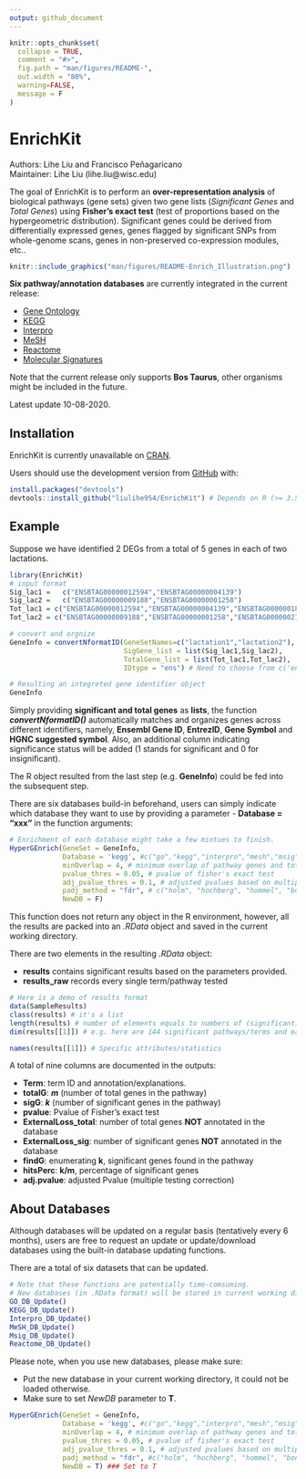 ```yaml
---
output: github_document
---
```


<!-- README.md is generated from README.Rmd. Please edit that file -->

```r
knitr::opts_chunk$set(
  collapse = TRUE,
  comment = "#>",
  fig.path = "man/figures/README-",
  out.width = "80%",
  warning=FALSE,
  message = F
)
```

# EnrichKit

Authors: Lihe Liu and Francisco Peñagaricano  
Maintainer: Lihe Liu (lihe.liu@wisc.edu)


The goal of EnrichKit is to perform an **over-representation analysis** of biological pathways (gene sets) given two gene lists (*Significant Genes* and *Total Genes*) using **Fisher's exact test** (test of proportions based on the hypergeometric distribution). Significant genes could be derived from differentially expressed genes, genes flagged by significant SNPs from whole-genome scans, genes in non-preserved co-expression modules, etc..

```r
knitr::include_graphics("man/figures/README-Enrich_Illustration.png")

```

**Six pathway/annotation databases** are currently integrated in the current release:

- [Gene Ontology](http://ensemblgenomes.org/info/access/biomart)
- [KEGG](https://www.genome.jp/kegg/)
- [Interpro](http://ensemblgenomes.org/info/access/biomart)
- [MeSH](https://scholar.google.com/scholar?hl=en&as_sdt=0%2C10&q=The+MeSH+translation+maintenance+system%3A+structure%2C+interface+design%2C+and+implementation.&btnG=)
- [Reactome](https://reactome.org/download-data)
- [Molecular Signatures](https://data.broadinstitute.org/gsea-msigdb/msigdb/release/)

Note that the current release only supports **Bos Taurus**, other organisms might be included in the future. 

Latest update 10-08-2020. 

## Installation

EnrichKit is currently unavailable on [CRAN](https://CRAN.R-project.org).

Users should use the development version from [GitHub](https://github.com/) with:

```r
install.packages("devtools")
devtools::install_github("liulihe954/EnrichKit") # Depends on R (>= 3.5.0)
```

## Example

Suppose we have identified 2 DEGs from a total of 5 genes in each of two lactations. 

```r
library(EnrichKit)
# input format
Sig_lac1 =   c("ENSBTAG00000012594","ENSBTAG00000004139")
Sig_lac2 =   c("ENSBTAG00000009188","ENSBTAG00000001258")
Tot_lac1 = c("ENSBTAG00000012594","ENSBTAG00000004139","ENSBTAG00000018278","ENSBTAG00000021997","ENSBTAG00000008482")
Tot_lac2 = c("ENSBTAG00000009188","ENSBTAG00000001258","ENSBTAG00000021819","ENSBTAG00000019404","ENSBTAG00000015212")

# convert and orgnize
GeneInfo = convertNformatID(GeneSetNames=c("lactation1","lactation2"),
                            SigGene_list = list(Sig_lac1,Sig_lac2),
                            TotalGene_list = list(Tot_lac1,Tot_lac2),
                            IDtype = "ens") # Need to choose from c('ens','entrez','symbol')

# Resulting an integreted gene identifier object
GeneInfo
```

Simply providing **significant and total genes** as **lists**, the function ***convertNformatID()** *automatically matches and organizes genes across different identifiers, namely, **Ensembl Gene ID**, **EntrezID**, **Gene Symbol** and **HGNC suggested symbol**. Also, an additional column indicating significance status will be added (1 stands for significant and 0 for insignificant).

The R object resulted from the last step (e.g. **GeneInfo**) could be fed into the subsequent step.   

There are six databases build-in beforehand, users can simply indicate which database they want to use by providing a parameter - **Database = "xxx"** in the function arguments: 

```r
# Enrichment of each database might take a few mintues to finish.
HyperGEnrich(GeneSet = GeneInfo,
             Database = 'kegg', #c("go","kegg","interpro","mesh","msig","reactome")
             minOverlap = 4, # minimum overlap of pathway genes and total genes
             pvalue_thres = 0.05, # pvalue of fisher's exact test
             adj_pvalue_thres = 0.1, # adjusted pvalues based on multiple testing correction
             padj_method = "fdr", # c("holm", "hochberg", "hommel", "bonferroni", "BH", "BY", "fdr", "none")
             NewDB = F)
```

This function does not return any object in the R environment, however, all the results are packed into an *.RData* object and saved in the current working directory.

There are two elements in the resulting *.RData* object:  

- **results** contains significant results based on the parameters provided.
- **results_raw** records every single term/pathway tested  

```r
# Here is a demo of results format
data(SampleResults)
class(results) # it's a list
length(results) # number of elements equals to numbers of (significant) gene list provided
dim(results[[1]]) # e.g. here are 144 significant pathways/terms and each has 9 attributes/statistics
```

```r
names(results[[1]]) # Specific attributes/statistics
```
A total of nine columns are documented in the outputs:

- **Term**: term ID and annotation/explanations.
- **totalG**: ***m*** (number of total genes in the pathway)
- **sigG**: ***k*** (number of significant genes in the pathway)
- **pvalue**: Pvalue of Fisher's exact test
- **ExternalLoss_total**: number of total genes **NOT** annotated in the database
- **ExternalLoss_sig**: number of significant genes **NOT** annotated in the database
- **findG**: enumerating **k**, significant genes found in the pathway
- **hitsPerc**: **k/m**, percentage of significant genes
- **adj.pvalue**: adjusted Pvalue (multiple testing correction)

## About Databases

Although databases will be updated on a regular basis (tentatively every 6 months), users are free to request an update or update/download databases using the built-in database updating functions. 

There are a total of six datasets that can be updated.

```r
# Note that these functions are potentially time-comsuming.
# New databases (in .RData format) will be stored in current working directory
GO_DB_Update()
KEGG_DB_Update()
Interpro_DB_Update()
MeSH_DB_Update()
Msig_DB_Update()
Reactome_DB_Update()
```

Please note, when you use new databases, please make sure:  

- Put the new database in your current working directory, it could not be loaded otherwise.  
- Make sure to set *NewDB* parameter to **T**.  

```r
HyperGEnrich(GeneSet = GeneInfo,
             Database = 'kegg', #c("go","kegg","interpro","mesh","msig","reactome")
             minOverlap = 4, # minimum overlap of pathway genes and total genes
             pvalue_thres = 0.05, # pvalue of fisher's exact test
             adj_pvalue_thres = 0.1, # adjusted pvalues based on multiple testing correction
             padj_method = "fdr", #c("holm", "hochberg", "hommel", "bonferroni", "BH", "BY", "fdr", "none")
             NewDB = T) ### Set to T
```
